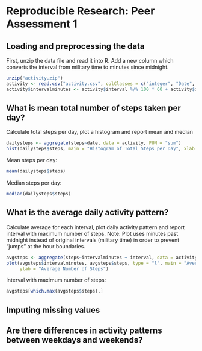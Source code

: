 # Reproducible Research: Peer Assessment 1

## Loading and preprocessing the data

First, unzip the data file and read it into R. Add a new column which converts the interval from military time to minutes since midnight.

```r
unzip("activity.zip")
activity <- read.csv("activity.csv", colClasses = c("integer", "Date", "integer"))
activity$intervalminutes <- activity$interval %/% 100 * 60 + activity$interval %% 100
```

## What is mean total number of steps taken per day?

Calculate total steps per day, plot a histogram and report mean and median

```r
dailysteps <- aggregate(steps~date, data = activity, FUN = "sum")
hist(dailysteps$steps, main = "Histogram of Total Steps per Day", xlab = "Total Steps per Day")
```

Mean steps per day:
```r
mean(dailysteps$steps)
```

Median steps per day:
```r
median(dailysteps$steps)
```

## What is the average daily activity pattern?

Calculate average for each interval, plot daily activity pattern and report interval with maximum number of steps.
Note: Plot uses minutes past midnight instead of original intervals (military time) in order to prevent "jumps" at the hour boundaries.

```r
avgsteps <- aggregate(steps~intervalminutes + interval, data = activity, FUN = "mean")
plot(avgsteps$intervalminutes, avgsteps$steps, type = "l", main = "Average Daily Activity", xlab = "Minutes", 
     ylab = "Average Number of Steps")
```

Interval with maximum number of steps:

```r
avgsteps[which.max(avgsteps$steps),]
```

## Imputing missing values



## Are there differences in activity patterns between weekdays and weekends?
